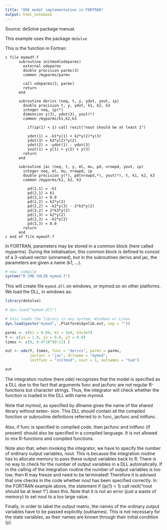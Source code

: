 ```yaml
---
title: "ODE model implementation in FORTRAN"
output: html_notebook
---
```


Source: deSolve package manual.

This example uses the package `deSolve`

This is the function in Fortran:

```
c file mymodf.f
      subroutine initmod(odeparms)
        external odeparms
        double precision parms(3)
        common /myparms/parms
        
        call odeparms(3, parms)
        return
      end
      
      subroutine derivs (neq, t, y, ydot, yout, ip)
        double precision t, y, ydot, k1, k2, k3
        integer neq, ip(*)
        dimension y(3), ydot(3), yout(*)
        common /myparms/k1,k2,k3
        
          if(ip(1) < 1) call rexit("nout should be at least 1")
          
          ydot(1) = -k1*y(1) + k2*y(2)*y(3)
          ydot(3) = k3*y(2)*y(2)
          ydot(2) = -ydot(1) - ydot(3)
          yout(1) = y(1) + y(2) + y(3)
        return
      end
      
      subroutine jac (neq, t, y, ml, mu, pd, nrowpd, yout, ip)
        integer neq, ml, mu, nrowpd, ip
        double precision y(*), pd(nrowpd,*), yout(*), t, k1, k2, k3
        common /myparms/k1, k2, k3
        
          pd(1,1) = -k1
          pd(2,1) = k1
          pd(3,1) = 0.0
          pd(1,2) = k2*y(3)
          pd(2,2) = -k2*y(3) - 2*k3*y(2)
          pd(3,2) = 2*k3*y(2)
          pd(1,3) = k2*y(2)
          pd(2,3) = -k2*y(2)
          pd(3,3) = 0.0
        return
      end
c end of file mymodf.f
```

In FORTRAN, parameters may be stored in a common block (here called myparms).
During the initialisation, this common block is deﬁned to consist of a 3-valued
vector (unnamed), but in the subroutines derivs and jac, the parameters are
given a name (k1, ...).

```r
# now, compile
system("R CMD SHLIB mymod.f")
```

This will create ﬁle `mymod.dll` on windows, or mymod.so on other platforms.
We load the DLL, in windows as:

```r
library(deSolve)

# dyn.load("mymod.dll")

# this loads the library in any system, Windows or Linux
dyn.load(paste("mymod", .Platform$dynlib.ext, sep = ""))

parms <- c(k1 = 0.04, k2 = 1e4, k3=3e7)
Y <- c(y1 = 1.0, y2 = 0.0, y3 = 0.0)
times <- c(0, 0.4*10^(0:11) )

out <- ode(Y, times, func = "derivs", parms = parms,
           jacfunc = "jac", dllname = "mymod",
           initfunc = "initmod", nout = 1, outnames = "Sum")

out

```


The integration routine (here ode) recognizes that the model is speciﬁed as a
DLL due to the fact that arguments func and jacfunc are not regular R-functions
but character strings. Thus, the integrator will check whether the function is
loaded in the DLL with name mymod. 

Note that mymod, as speciﬁed by dllname gives the name of the shared library
without exten- sion. This DLL should contain all the compiled function or
subroutine deﬁnitions referred to in func, jacfunc and initfunc.

Also, if func is speciﬁed in compiled code, then jacfunc and initfunc
(if present) should also be speciﬁed in a compiled language. It is not allowed
to mix R-functions and compiled functions.

Note also that, when invoking the integrator, we have to specify the number of
ordinary output variables, nout. This is because the integration routine has to
allocate memory to pass these output variables back to R. There is no way to
check for the number of output variables in a DLL automatically. If in the
calling of the integration routine the number of output variables is too low,
then R may freeze and need to be terminated! Therefore it is advised that one 
checks in the code whether nout has been speciﬁed correctly. In the FORTRAN
example above, the statement if (ip(1) < 1) call rexit("nout should be at least
1") does this. Note that it is not an error (just a waste of memory) to set nout
to a too large value.

Finally, in order to label the output matrix, the names of the ordinary output
variables have to be passed explicitly (outnames). This is not necessary for the
state variables, as their names are known through their initial condition (y).